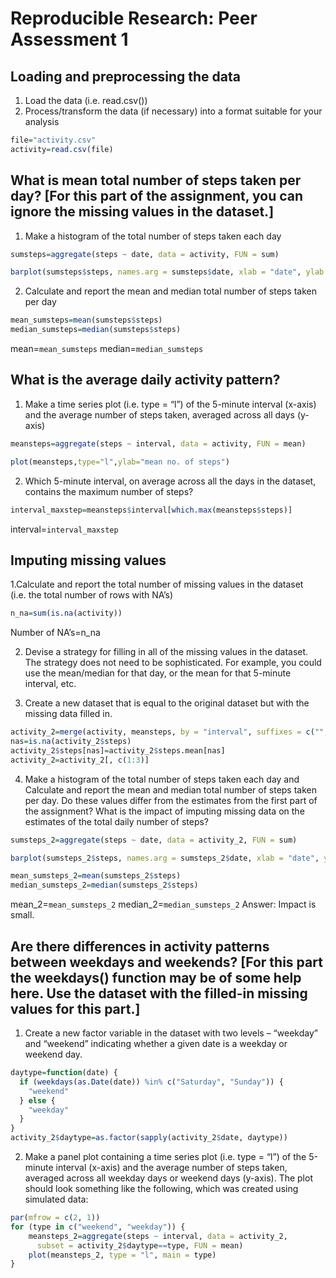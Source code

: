 # Reproducible Research: Peer Assessment 1
 
## Loading and preprocessing the data

1. Load the data (i.e. read.csv())
2. Process/transform the data (if necessary) into a format suitable for your analysis

```r
file="activity.csv"
activity=read.csv(file)
```
## What is mean total number of steps taken per day? [For this part of the assignment, you can ignore the missing values in the dataset.]

1. Make a histogram of the total number of steps taken each day

```r
sumsteps=aggregate(steps ~ date, data = activity, FUN = sum)
```
```r
barplot(sumsteps$steps, names.arg = sumsteps$date, xlab = "date", ylab = "no. of steps")
```

2. Calculate and report the mean and median total number of steps taken per day

```r
mean_sumsteps=mean(sumsteps$steps)
median_sumsteps=median(sumsteps$steps)
```
mean=`mean_sumsteps`
median=`median_sumsteps`

## What is the average daily activity pattern?

1. Make a time series plot (i.e. type = "l") of the 5-minute interval (x-axis) and the average number of steps taken, averaged across all days (y-axis)

```r
meansteps=aggregate(steps ~ interval, data = activity, FUN = mean)
```
```r
plot(meansteps,type="l",ylab="mean no. of steps")
```

2. Which 5-minute interval, on average across all the days in the dataset, contains the maximum number of steps?

```r
interval_maxstep=meansteps$interval[which.max(meansteps$steps)]
```
interval=`interval_maxstep`

## Imputing missing values

1.Calculate and report the total number of missing values in the dataset (i.e. the total number of rows with NA's)

```r
n_na=sum(is.na(activity))
```
Number of NA's=n_na

2. Devise a strategy for filling in all of the missing values in the dataset. The strategy does not need to be sophisticated. For example, you could use the mean/median for that day, or the mean for that 5-minute interval, etc.

3. Create a new dataset that is equal to the original dataset but with the missing data filled in.

```r
activity_2=merge(activity, meansteps, by = "interval", suffixes = c("", ".mean"))
nas=is.na(activity_2$steps)
activity_2$steps[nas]=activity_2$steps.mean[nas]
activity_2=activity_2[, c(1:3)]
```

4. Make a histogram of the total number of steps taken each day and Calculate and report the mean and median total number of steps taken per day. Do these values differ from the estimates from the first part of the assignment? What is the impact of imputing missing data on the estimates of the total daily number of steps?

```r
sumsteps_2=aggregate(steps ~ date, data = activity_2, FUN = sum)
```
```r
barplot(sumsteps_2$steps, names.arg = sumsteps_2$date, xlab = "date", ylab = "no. of steps")
```
```r
mean_sumsteps_2=mean(sumsteps_2$steps)
median_sumsteps_2=median(sumsteps_2$steps)
```
mean_2=`mean_sumsteps_2`
median_2=`median_sumsteps_2`
Answer: Impact is small.

## Are there differences in activity patterns between weekdays and weekends? [For this part the weekdays() function may be of some help here. Use the dataset with the filled-in missing values for this part.]

1. Create a new factor variable in the dataset with two levels -- "weekday" and "weekend" indicating whether a given date is a weekday or weekend day.

```r
daytype=function(date) {
  if (weekdays(as.Date(date)) %in% c("Saturday", "Sunday")) {
    "weekend"
  } else {
    "weekday"
  }
}
activity_2$daytype=as.factor(sapply(activity_2$date, daytype))
```

2. Make a panel plot containing a time series plot (i.e. type = "l") of the 5-minute interval (x-axis) and the average number of steps taken, averaged across all weekday days or weekend days (y-axis). The plot should look something like the following, which was created using simulated data:

```r
par(mfrow = c(2, 1))
for (type in c("weekend", "weekday")) {
    meansteps_2=aggregate(steps ~ interval, data = activity_2, 
      subset = activity_2$daytype==type, FUN = mean)
    plot(meansteps_2, type = "l", main = type)
}
```